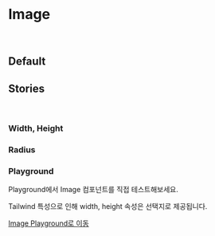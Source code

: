 


<Meta of={ImageStories} />

<br />
<br />
<br />
<br />

# Image

<Description of={ImageStories} />

<br />

## **Default**

<Primary />

<ArgTypes sort="requiredFirst" />

## **Stories**

<br />

### <Highlighter>**Width**</Highlighter>, Height

<Description of={ImageStories.ImageSize} />

<Canvas of={ImageStories.ImageSize} />

### **Radius**

<Description of={ImageStories.ImageRadius} />

<Canvas of={ImageStories.ImageRadius} />

### **Playground**

Playground에서 Image 컴포넌트를 직접 테스트해보세요.

Tailwind 특성으로 인해 <Highlighter color="red">width, height 속성은 선택지로 제공됩니다.</Highlighter>

[Image Playground로 이동](?path=/story/atom-image--playground)

<Canvas of={ImageStories.Playground} />

<br />
<br />
